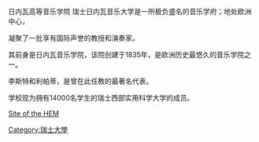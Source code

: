 {{Copy edit|time=2022-03-07T05:26:16+00:00}}
{{Infobox University
| Name        = 日内瓦高等音乐学院
| EnglishName = {{lang|fr|'''Haute école de musique de Genève'''}}
| SealImage = [[Image:Logo_hem_cmjn530px.jpg|frameless]]
| SealInfo    = 
| Motto       = 
| Established = 1835年
| Type        = [[公立大学|公立大学]]
| President   = Philippe Dinkel
| Location    = {{SWI}}[[日内瓦|日内瓦]]
| Campus      = 
| Department  = 
| Faculty             = {{formatnum:120}}
| Professor           = 
| Associate Professor = 
| Assistant Professor = 
| Lecturer            = 
| Student             = {{formatnum:650}}
| Undergraduate       = 
| Postgraduate        = 
| Celebration         = 
| Website             = http://www.hemge.ch/
| affiliations        =
| image_affiliation = 
}}
日内瓦高等音乐学院
瑞士日内瓦音乐大学是一所极负盛名的音乐学府；地处欧洲中心，

凝聚了一批享有国际声誉的教授和演奏家。

其前身是日内瓦音乐学院，该院创建于1835年，是欧洲历史最悠久的音乐学院之一。

李斯特和利帕蒂，是曾在此任教的最著名代表。

学校现为拥有14000名学生的瑞士西部实用科学大学的成员。

[http://www.hemge.ch Site of the HEM] {{Wayback|url=http://www.hemge.ch/ |date=20120101054353 }}

[[Category:瑞士大學|Category:瑞士大學]]